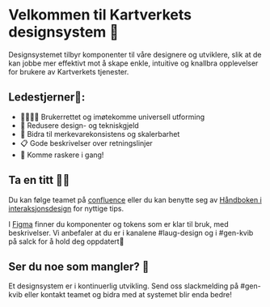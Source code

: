 
<Meta title="Introduksjon" />

# Velkommen til Kartverkets designsystem 🧩

Designsystemet tilbyr komponenter til våre designere og utviklere, slik at de kan jobbe mer effektivt mot å skape enkle, intuitive og knallbra opplevelser for brukere av Kartverkets tjenester.

## Ledestjerner🌟:

- 👨‍👨‍👦‍👦 Brukerrettet og imøtekomme universell utforming
- 💸 Redusere design- og tekniskgjeld
- 🎨 Bidra til merkevarekonsistens og skalerbarhet
- 📋 Gode beskrivelser over retningslinjer
- 🚀 Komme raskere i gang!

## Ta en titt 👩‍💻

Du kan følge teamet på [confluence](https://kartverket.atlassian.net/wiki/spaces/TB/overview?homepageId=325713953) eller du kan benytte seg av [Håndboken i interaksjonsdesign](https://kartverket.atlassian.net/wiki/spaces/UX/overview) for nyttige tips.

I [Figma](https://www.figma.com/file/j0OBUEuQZlrbQOV6ariHTo/Designsystem?type=design&node-id=0-1&t=Er7EiYPjkcDK55oR-0) finner du komponenter og tokens som er klar til bruk, med beskrivelser. Vi anbefaler at du er i kanalene #laug-design og i #gen-kvib på salck for å hold deg oppdatert🧠

## Ser du noe som mangler? 💬

Et designsystem er i kontinuerlig utvikling. Send oss slackmelding på #gen-kvib eller kontakt teamet og bidra med at systemet blir enda bedre!
